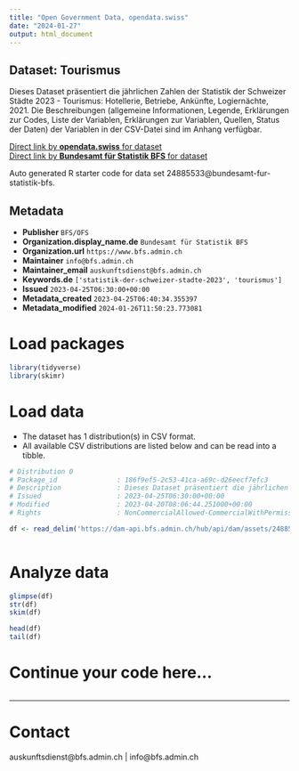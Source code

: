```yaml
---
title: "Open Government Data, opendata.swiss"
date: "2024-01-27"
output: html_document
---
```


## Dataset: Tourismus

Dieses Dataset präsentiert die jährlichen Zahlen der Statistik der Schweizer Städte 2023 - Tourismus: Hotellerie, Betriebe, Ankünfte, Logiernächte, 2021. Die Beschreibungen (allgemeine Informationen, Legende, Erklärungen zur Codes, Liste der Variablen, Erklärungen zur Variablen, Quellen, Status der Daten) der Variablen in der CSV-Datei sind im Anhang verfügbar.

[Direct link by **opendata.swiss** for dataset](https://opendata.swiss/de/dataset/tourismus)<br>
[Direct link by **Bundesamt für Statistik BFS** for dataset](https://www.bfs.admin.ch/asset/de/ts-b-ssv-06-2023)

Auto generated R starter code for data set 24885533@bundesamt-fur-statistik-bfs.

## Metadata

- **Publisher** `BFS/OFS`
- **Organization.display_name.de** `Bundesamt für Statistik BFS`
- **Organization.url** `https://www.bfs.admin.ch`
- **Maintainer** `info@bfs.admin.ch`
- **Maintainer_email** `auskunftsdienst@bfs.admin.ch`
- **Keywords.de** `['statistik-der-schweizer-stadte-2023', 'tourismus']`
- **Issued** `2023-04-25T06:30:00+00:00`
- **Metadata_created** `2023-04-25T06:40:34.355397`
- **Metadata_modified** `2024-01-26T11:50:23.773081`


# Load packages

```r

library(tidyverse)
library(skimr)

```

# Load data

-   The dataset has 1 distribution(s) in CSV format.
-   All available CSV distributions are listed below and can be read into a tibble.

```r

# Distribution 0
# Package_id               : 186f9ef5-2c53-41ca-a69c-d26eecf7efc3
# Description              : Dieses Dataset präsentiert die jährlichen Zahlen der Statistik der Schweizer Städte 2023 - Tourismus: Hotellerie, Betriebe, Ankünfte, Logiernächte, 2021. Die Beschreibungen (allgemeine Informationen, Legende, Erklärungen zur Codes, Liste der Variablen, Erklärungen zur Variablen, Quellen, Status der Daten) der Variablen in der CSV-Datei sind im Anhang verfügbar.
# Issued                   : 2023-04-25T06:30:00+00:00
# Modified                 : 2023-04-20T08:06:44.251000+00:00
# Rights                   : NonCommercialAllowed-CommercialWithPermission-ReferenceRequired

df <- read_delim('https://dam-api.bfs.admin.ch/hub/api/dam/assets/24885537/master')



```

# Analyze data

```r

glimpse(df)
str(df)
skim(df)

head(df)
tail(df)

```

# Continue your code here...

```r

```

------------------------------------------------------------------------

# Contact

auskunftsdienst@bfs.admin.ch | info@bfs.admin.ch

